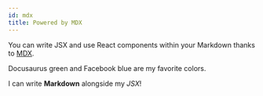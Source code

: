 ```yaml
---
id: mdx
title: Powered by MDX
---
```





<CompletedCheckMark id="mdx" />


You can write JSX and use React components within your Markdown thanks to [MDX](https://mdxjs.com/).

<Highlight color="#25c2a0">Docusaurus green</Highlight> and <Highlight color="#1877F2">Facebook blue</Highlight> are my favorite colors.


I can write **Markdown** alongside my _JSX_!
